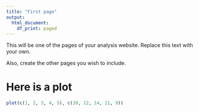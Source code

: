 ---
title: "First page"
output:
  html_document:
    df_print: paged
---

This will be one of the pages of your analysis website. Replace this text with your own. 

Also, create the other pages you wish to include.

# Here is a plot

```{r}

plot(c(1, 2, 3, 4, 5), c(10, 12, 14, 11, 9))

```

```{r}

```

